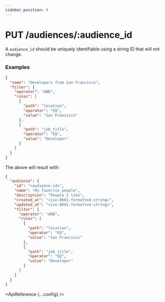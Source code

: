 ```yaml
---
sidebar_position: 0
---
```



# PUT /audiences/:audience_id

A `audience_id` should be uniquely identifiable using a string ID that will not change.

### Examples

```json title=JSON
{
  "name": "Developers from San Francisco",
  "filter": {
    "operator": "AND",
    "rules": [
      {
        "path": "location",
        "operator": "EQ",
        "value": "San Francisco"
      },
      {
        "path": "job_title",
        "operator": "EQ",
        "value": "Developer"
      }
    ]
  }
}
```

The above will result with:

```json title=200
{
  "audience": {
    "id": "<audience-id>",
    "name": "My favorite people",
    "description": "People I like",
    "created_at": "<iso-8601-formatted-string>",
    "updated_at": "<iso-8601-formatted-string>",
    "filter": {
      "operator": "AND",
      "rules": [
        {
          "path": "location",
          "operator": "EQ",
          "value": "San Francisco"
        },
        {
          "path": "job_title",
          "operator": "EQ",
          "value": "Developer"
        }
      ]
    }
  }
}
```

<ApiReference {...config} />
